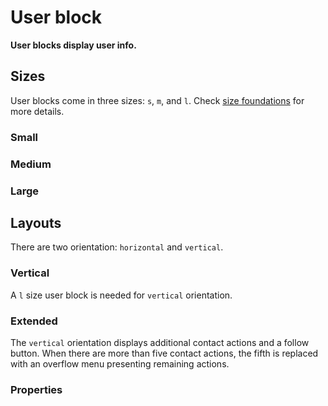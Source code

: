 # User block <ReactStabilityFlag status="unstable" />

**User blocks display user info.**

## Sizes

User blocks come in three sizes: `s`, `m`, and `l`.
Check [size foundations](/product/foundations/size) for more details.

### Small

<DemoBlock orientation="horizontal" demo="size-s" withThemeSwitcher />

### Medium

<DemoBlock orientation="horizontal" demo="size-m" withThemeSwitcher />

### Large

<DemoBlock orientation="horizontal" demo="size-l" withThemeSwitcher />

## Layouts

There are two orientation: `horizontal` and `vertical`.

### Vertical

A `l` size user block is needed for `vertical` orientation.

<DemoBlock orientation="horizontal" demo="vertical" withThemeSwitcher />

### Extended

The `vertical` orientation displays additional contact actions and a follow button.
When there are more than five contact actions, the fifth is replaced with an overflow menu presenting remaining actions.

<DemoBlock orientation="horizontal" demo="extended" withThemeSwitcher />

### Properties

<PropTable component="UserBlock" />
